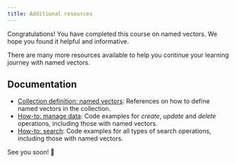 ```yaml
---
title: Additional resources
---
```


Congratulations! You have completed this course on named vectors. We hope you found it helpful and informative.

There are many more resources available to help you continue your learning journey with named vectors.

## Documentation

- [Collection definition: named vectors](/developers/weaviate/config-refs/schema/multi-vector.md): References on how to define named vectors in the collection.
- [How-to: manage data](/developers/weaviate/manage-data/index.md): Code examples for *create*, *update* and *delete* operations, including those with named vectors.
- [How-to: search](/developers/weaviate/search/index.md): Code examples for all types of search operations, including those with named vectors.


<CTASocials />

See you soon! 👋


<GiscusDocComment />
